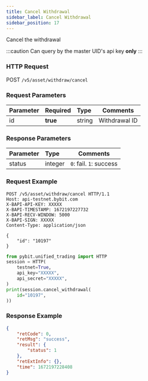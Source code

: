 ```yaml
---
title: Cancel Withdrawal
sidebar_label: Cancel Withdrawal
sidebar_position: 17
---
```


Cancel the withdrawal

:::caution
Can query by the master UID's api key **only**
:::

### HTTP Request
POST `/v5/asset/withdraw/cancel`

### Request Parameters
| Parameter | Required | Type | Comments|
|:----- |:-------|:-----|------ |
|id |**true** |string |Withdrawal ID |

### Response Parameters
| Parameter | Type | Comments|
|:----- |:-----|----- |
|status |integer|`0`: fail. `1`: success |

### Request Example

<Tabs groupId="programming-languages">
<TabItem value="http" label="HTTP">

```http
POST /v5/asset/withdraw/cancel HTTP/1.1
Host: api-testnet.bybit.com
X-BAPI-API-KEY: XXXXX
X-BAPI-TIMESTAMP: 1672197227732
X-BAPI-RECV-WINDOW: 5000
X-BAPI-SIGN: XXXXX
Content-Type: application/json

{
    "id": "10197"
}
```

</TabItem>
<TabItem value="python" label="Python">

```python
from pybit.unified_trading import HTTP
session = HTTP(
    testnet=True,
    api_key="XXXXX",
    api_secret="XXXXX",
)
print(session.cancel_withdrawal(
    id="10197",
))
```

</TabItem>
</Tabs>

### Response Example

```json
{
    "retCode": 0,
    "retMsg": "success",
    "result": {
        "status": 1
    },
    "retExtInfo": {},
    "time": 1672197228408
}
```
